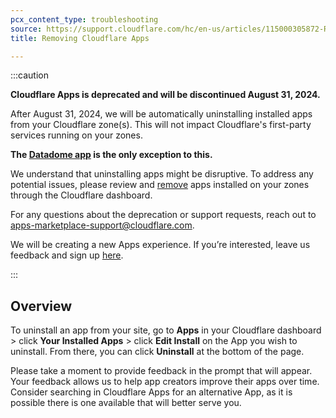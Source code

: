 ```yaml
---
pcx_content_type: troubleshooting
source: https://support.cloudflare.com/hc/en-us/articles/115000305872-Removing-Cloudflare-Apps
title: Removing Cloudflare Apps

---
```


:::caution


**Cloudflare Apps is deprecated and will be discontinued August 31, 2024.**

After August 31, 2024, we will be automatically uninstalling installed apps from your Cloudflare zone(s). This will not impact Cloudflare's first-party services running on your zones.

**The [Datadome app](https://datadome.co/) is the only exception to this.**

We understand that uninstalling apps might be disruptive. To address any potential issues, please review and [remove](/support/more-dashboard-apps/cloudflare-apps/removing-cloudflare-apps/) apps installed on your zones through the Cloudflare dashboard.

For any questions about the deprecation or support requests, reach out to apps-marketplace-support@cloudflare.com.

We will be creating a new Apps experience. If you’re interested, leave us feedback and sign up [here](https://forms.gle/sHxVMoQzZpTtuJak9).


:::

## Overview

To uninstall an app from your site, go to **Apps** in your Cloudflare dashboard > click **Your Installed Apps** > click **Edit Install** on the App you wish to uninstall. From there, you can click **Uninstall** at the bottom of the page.

Please take a moment to provide feedback in the prompt that will appear. Your feedback allows us to help app creators improve their apps over time. Consider searching in Cloudflare Apps for an alternative App, as it is possible there is one available that will better serve you.

